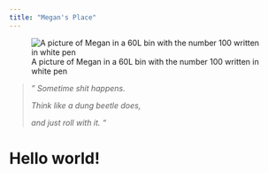 ```yaml
---
title: "Megan's Place"
---
```


![A picture of Megan in a 60L bin with the number 100 written in white pen](/Picture2.jpg)

> *" Sometime shit happens.*
>
> *Think like a dung beetle does,*
>
> *and just roll with it. "*

# Hello world!
